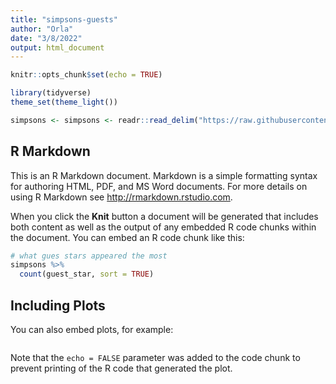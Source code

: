 ```yaml
---
title: "simpsons-guests"
author: "Orla"
date: "3/8/2022"
output: html_document
---
```


```r
knitr::opts_chunk$set(echo = TRUE)

library(tidyverse)
theme_set(theme_light())

simpsons <- simpsons <- readr::read_delim("https://raw.githubusercontent.com/rfordatascience/tidytuesday/master/data/2019/2019-08-27/simpsons-guests.csv", delim = "|", quote = "")

```

## R Markdown

This is an R Markdown document. Markdown is a simple formatting syntax for authoring HTML, PDF, and MS Word documents. For more details on using R Markdown see <http://rmarkdown.rstudio.com>.

When you click the **Knit** button a document will be generated that includes both content as well as the output of any embedded R code chunks within the document. You can embed an R code chunk like this:

```r

# what gues stars appeared the most
simpsons %>%
  count(guest_star, sort = TRUE)
```

## Including Plots

You can also embed plots, for example:

```r

```

Note that the `echo = FALSE` parameter was added to the code chunk to prevent printing of the R code that generated the plot.
